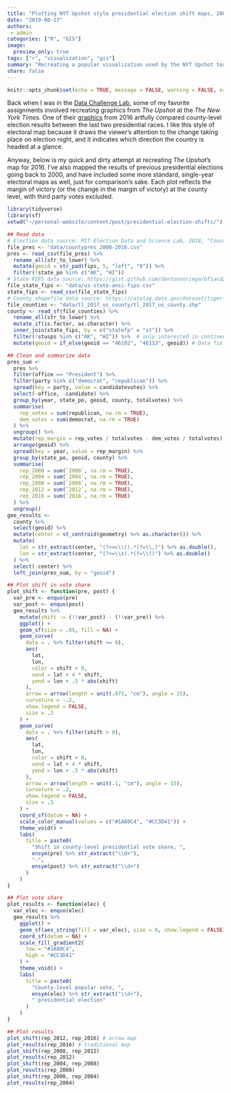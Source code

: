 ```yaml
---
title: "Plotting NYT Upshot style presidential election shift maps, 2000-2016"
date: "2019-08-17"
authors: 
 - admin
categories: ["R", "GIS"]
image:
  preview_only: true
tags: ["r", "visualization", "gis"]
summary: "Recreating a popular visualization used by the NYT Upshot team."
share: false
---
```


```r
knitr::opts_chunk$set(echo = TRUE, message = FALSE, warning = FALSE, error = FALSE)
```

Back when I was in the [Data Challenge Lab](https://dcl-docs.stanford.edu/home/), some of my favorite assignments involved recreating graphics from *The Upshot* at the *The New York Times.* One of their [graphics](https://www.nytimes.com/interactive/2016/11/08/us/elections/how-trump-pushed-the-election-map-to-the-right.html) from 2016 artfully compared county-level election results between the last two presidential races. I like this style of electoral map because it draws the viewer's attention to the change taking place on election night, and it indicates which direction the country is headed at a glance.

Anyway, below is my quick and dirty attempt at recreating *The Upshot*'s map for 2016. I've also mapped the results of previous presidential elections going back to 2000, and have included some more standard, single-year electoral maps as well, just for comparison's sake. Each plot reflects the margin of victory (or the change in the margin of victory) at the county level, with third party votes excluded. 

```r
library(tidyverse)
library(sf)
setwd("~/personal-website/content/post/presidential-election-shifts/")

## Read data
# Election data source: MIT Election Data and Science Lab, 2018, "County Presidential Election Returns 2000-2016", https://doi.org/10.7910/DVN/VOQCHQ, Harvard Dataverse, V5, UNF:6:cp3645QomksTRA+qYovIDQ== [fileUNF]
file_pres <- "data/countypres_2000-2016.csv"
pres <- read_csv(file_pres) %>% 
  rename_all(str_to_lower) %>%
  mutate(geoid = str_pad(fips, 5, "left", "0")) %>% 
  filter(!state_po %in% c("AK", "HI"))
# State FIPS data source: https://gist.github.com/dantonnoriega/bf1acd2290e15b91e6710b6fd3be0a53
file_state_fips <- "data/us-state-ansi-fips.csv"
state_fips <- read_csv(file_state_fips) 
# County shapefile data source: https://catalog.data.gov/dataset/tiger-line-shapefile-2017-nation-u-s-current-county-and-equivalent-national-shapefile
file_counties <- "data/tl_2017_us_county/tl_2017_us_county.shp"
county <- read_sf(file_counties) %>% 
  rename_all(str_to_lower) %>% 
  mutate_if(is.factor, as.character) %>%
  inner_join(state_fips, by = c("statefp" = "st")) %>% 
  filter(!stusps %in% c("AK", "HI")) %>%  # only interested in continental US
  mutate(geoid = if_else(geoid == "46102", "46113", geoid)) # Data fix
```

```r
## Clean and summarize data
pres_sum <- 
  pres %>%
  filter(office == "President") %>%  
  filter(party %in% c("democrat", "republican")) %>%
  spread(key = party, value = candidatevotes) %>% 
  select(-office, -candidate) %>% 
  group_by(year, state_po, geoid, county, totalvotes) %>% 
  summarise(
    rep_votes = sum(republican, na.rm = TRUE),
    dem_votes = sum(democrat, na.rm = TRUE)
  ) %>% 
  ungroup() %>% 
  mutate(rep_margin = rep_votes / totalvotes - dem_votes / totalvotes) %>% 
  arrange(geoid) %>% 
  spread(key = year, value = rep_margin) %>% 
  group_by(state_po, geoid, county) %>% 
  summarise(
    rep_2000 = sum(`2000`, na.rm = TRUE),
    rep_2004 = sum(`2004`, na.rm = TRUE),
    rep_2008 = sum(`2008`, na.rm = TRUE),
    rep_2012 = sum(`2012`, na.rm = TRUE),
    rep_2016 = sum(`2016`, na.rm = TRUE)
  ) %>% 
  ungroup()
geo_results <- 
  county %>% 
  select(geoid) %>% 
  mutate(center = st_centroid(geometry) %>% as.character()) %>% 
  mutate(
    lat = str_extract(center, "(?<=c\\().*(?=\\,)") %>% as.double(),
    lon = str_extract(center, "(?<=\\s).*(?=\\))") %>% as.double()
  ) %>% 
  select(-center) %>% 
  left_join(pres_sum, by = "geoid") 
```

```r
## Plot shift in vote share
plot_shift <- function(pre, post) { 
  var_pre <- enquo(pre)
  var_post <- enquo(post)
  geo_results %>% 
    mutate(shift := (!!var_post) - (!!var_pre)) %>% 
    ggplot() + 
    geom_sf(size = .05, fill = NA) +
    geom_curve(
      data = . %>% filter(shift <= 0),
      aes(
        lat, 
        lon,
        color = shift > 0, 
        xend = lat + 4 * shift,
        yend = lon + .5 * abs(shift)
      ), 
      arrow = arrow(length = unit(.075, "cm"), angle = 15),
      curvature = -.2,
      show.legend = FALSE,
      size = .3
    ) + 
    geom_curve(
      data = . %>% filter(shift > 0),
      aes(
        lat, 
        lon,
        color = shift > 0, 
        xend = lat + 4 * shift,
        yend = lon + .5 * abs(shift)
      ), 
      arrow = arrow(length = unit(.1, "cm"), angle = 15),
      curvature = .2,
      show.legend = FALSE,
      size = .3
    ) + 
    coord_sf(datum = NA) +
    scale_color_manual(values = c("#1A80C4", "#CC3D41")) +
    theme_void() + 
    labs(
      title = paste0(
        "Shift in county-level presidential vote share, ",
        ensym(pre) %>% str_extract("\\d+"),
        "-",
        ensym(post) %>% str_extract("\\d+")
      )
    )
}
```

```r
## Plot vote share
plot_results <- function(elec) { 
  var_elec <- enquo(elec)
  geo_results %>%
    ggplot() +
    geom_sf(aes_string(fill = var_elec), size = 0, show.legend = FALSE) +
    coord_sf(datum = NA) +
    scale_fill_gradient2(
      low = "#1A80C4",
      high = "#CC3D41"
    ) +
    theme_void() +
    labs(
      title = paste0(
        "County-level popular vote, ",
        ensym(elec) %>% str_extract("\\d+"),
        " presidential election"
      )
    )
}
```

```r
## Plot results
plot_shift(rep_2012, rep_2016) # arrow map
plot_results(rep_2016) # traditional map
plot_shift(rep_2008, rep_2012)
plot_results(rep_2012)
plot_shift(rep_2004, rep_2008)
plot_results(rep_2008)
plot_shift(rep_2000, rep_2004)
plot_results(rep_2004)
```
